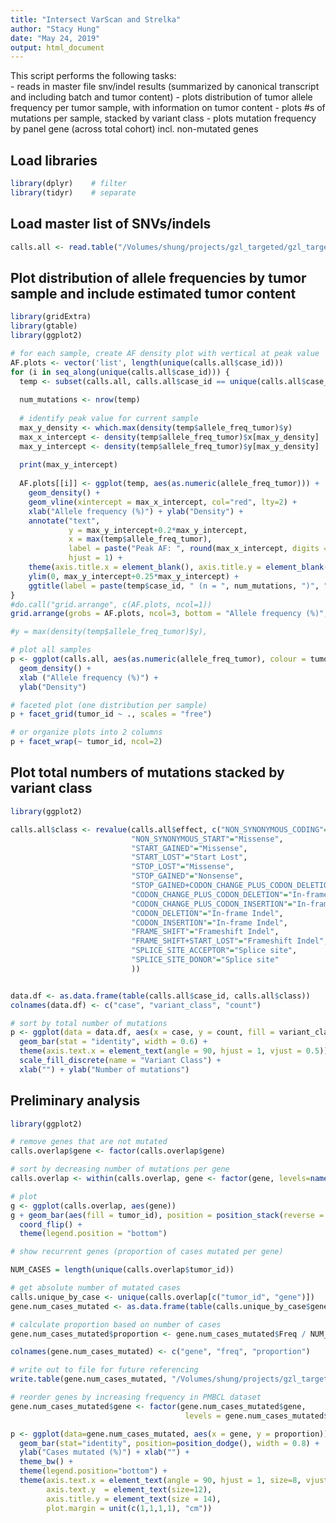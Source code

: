 ```yaml
---	
title: "Intersect VarScan and Strelka"	
author: "Stacy Hung"	
date: "May 24, 2019"	
output: html_document	
---	
```

	
This script performs the following tasks:	
- reads in master file snv/indel results (summarized by canonical transcript and including batch and tumor content)
- plots distribution of tumor allele frequency per tumor sample, with information on tumor content
- plots #s of mutations per sample, stacked by variant class
- plots mutation frequency by panel gene (across total cohort) incl. non-mutated genes
 	
## Load libraries
 	
```r
library(dplyr)    # filter	
library(tidyr)    # separate	
```

## Load master list of SNVs/indels

```r
calls.all <- read.table("/Volumes/shung/projects/gzl_targeted/gzl_targeted-master-snvs_indels.txt", sep = "\t", header = TRUE, fill = TRUE)
```

## Plot distribution of allele frequencies by tumor sample and include estimated tumor content

```r
library(gridExtra)
library(gtable)
library(ggplot2)

# for each sample, create AF density plot with vertical at peak value
AF.plots <- vector('list', length(unique(calls.all$case_id)))
for (i in seq_along(unique(calls.all$case_id))) {
  temp <- subset(calls.all, calls.all$case_id == unique(calls.all$case_id)[i])
  
  num_mutations <- nrow(temp)
  
  # identify peak value for current sample
  max_y_density <- which.max(density(temp$allele_freq_tumor)$y)
  max_x_intercept <- density(temp$allele_freq_tumor)$x[max_y_density]
  max_y_intercept <- density(temp$allele_freq_tumor)$y[max_y_density]
  
  print(max_y_intercept)
  
  AF.plots[[i]] <- ggplot(temp, aes(as.numeric(allele_freq_tumor))) + 
    geom_density() +
    geom_vline(xintercept = max_x_intercept, col="red", lty=2) +
    xlab("Allele frequency (%)") + ylab("Density") +
    annotate("text", 
             y = max_y_intercept+0.2*max_y_intercept,
             x = max(temp$allele_freq_tumor),
             label = paste("Peak AF: ", round(max_x_intercept, digits = 2), "%", sep = ""),
             hjust = 1) + 
    theme(axis.title.x = element_blank(), axis.title.y = element_blank()) +
    ylim(0, max_y_intercept+0.25*max_y_intercept) +
    ggtitle(label = paste(temp$case_id, " (n = ", num_mutations, ")", "; Est T.C. = ", temp$est_tumor_content, "%", sep = ""))
}
#do.call("grid.arrange", c(AF.plots, ncol=1))
grid.arrange(grobs = AF.plots, ncol=3, bottom = "Allele frequency (%)", left = "Density")

#y = max(density(temp$allele_freq_tumor)$y),

# plot all samples
p <- ggplot(calls.all, aes(as.numeric(allele_freq_tumor), colour = tumor_id)) + 
  geom_density() + 
  xlab ("Allele frequency (%)") + 
  ylab("Density")

# faceted plot (one distribution per sample)
p + facet_grid(tumor_id ~ ., scales = "free")

# or organize plots into 2 columns
p + facet_wrap(~ tumor_id, ncol=2)

```

## Plot total numbers of mutations stacked by variant class

```r
library(ggplot2)

calls.all$class <- revalue(calls.all$effect, c("NON_SYNONYMOUS_CODING"="Missense", 
                           "NON_SYNONYMOUS_START"="Missense",
                           "START_GAINED"="Missense",
                           "START_LOST"="Start Lost",
                           "STOP_LOST"="Missense",
                           "STOP_GAINED"="Nonsense",
                           "STOP_GAINED+CODON_CHANGE_PLUS_CODON_DELETION"="Nonsense",
                           "CODON_CHANGE_PLUS_CODON_DELETION"="In-frame Indel",
                           "CODON_CHANGE_PLUS_CODON_INSERTION"="In-frame Indel",
                           "CODON_DELETION"="In-frame Indel",
                           "CODON_INSERTION"="In-frame Indel",
                           "FRAME_SHIFT"="Frameshift Indel",
                           "FRAME_SHIFT+START_LOST"="Frameshift Indel",
                           "SPLICE_SITE_ACCEPTOR"="Splice site",
                           "SPLICE_SITE_DONOR"="Splice site"
                           ))


data.df <- as.data.frame(table(calls.all$case_id, calls.all$class))
colnames(data.df) <- c("case", "variant_class", "count")

# sort by total number of mutations
p <- ggplot(data = data.df, aes(x = case, y = count, fill = variant_class)) + 
  geom_bar(stat = "identity", width = 0.6) + 
  theme(axis.text.x = element_text(angle = 90, hjust = 1, vjust = 0.5)) +
  scale_fill_discrete(name = "Variant Class") +
  xlab("") + ylab("Number of mutations")

```


## Preliminary analysis

```r
library(ggplot2)

# remove genes that are not mutated
calls.overlap$gene <- factor(calls.overlap$gene)

# sort by decreasing number of mutations per gene
calls.overlap <- within(calls.overlap, gene <- factor(gene, levels=names(sort(table(gene), decreasing=FALSE))))

# plot
g <- ggplot(calls.overlap, aes(gene))
g + geom_bar(aes(fill = tumor_id), position = position_stack(reverse = TRUE)) +
  coord_flip() +
  theme(legend.position = "bottom")

# show recurrent genes (proportion of cases mutated per gene)

NUM_CASES = length(unique(calls.overlap$tumor_id))

# get absolute number of mutated cases
calls.unique_by_case <- unique(calls.overlap[c("tumor_id", "gene")])
gene.num_cases_mutated <- as.data.frame(table(calls.unique_by_case$gene))

# calculate proportion based on number of cases
gene.num_cases_mutated$proportion <- gene.num_cases_mutated$Freq / NUM_CASES * 100

colnames(gene.num_cases_mutated) <- c("gene", "freq", "proportion")

# write out to file for future referencing
write.table(gene.num_cases_mutated, "/Volumes/shung/projects/gzl_targeted/pilot/gene_mutation_frequencies-panel.txt", sep = "\t", row.names = FALSE, quote = FALSE)

# reorder genes by increasing frequency in PMBCL dataset
gene.num_cases_mutated$gene <- factor(gene.num_cases_mutated$gene, 
                                       levels = gene.num_cases_mutated$gene[order(gene.num_cases_mutated$proportion)])

p <- ggplot(data=gene.num_cases_mutated, aes(x = gene, y = proportion)) +
  geom_bar(stat="identity", position=position_dodge(), width = 0.8) +
  ylab("Cases mutated (%)") + xlab("") +
  theme_bw() +
  theme(legend.position="bottom") +
  theme(axis.text.x = element_text(angle = 90, hjust = 1, size=8, vjust=0.5, face = "italic"),
        axis.text.y  = element_text(size=12), 
        axis.title.y = element_text(size = 14),
        plot.margin = unit(c(1,1,1,1), "cm"))
```

